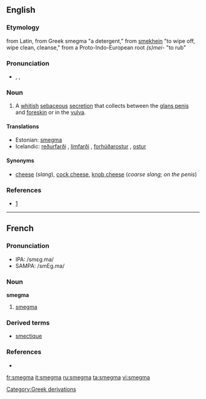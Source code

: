 ==English==

===Etymology===
from Latin, from Greek smegma "a detergent," from [[smekhein]] "to wipe off, wipe clean, cleanse," from a Proto-Indo-European root ''(s)mei-'' "to rub"

===Pronunciation===
* {{enPR|smĕgʹmə}}, {{IPA|/ˈsmɛgmə/}}, {{SAMPA|/"smEgm@/}}

===Noun===
{{wikipedia}}
{{en-noun|-}}

# A [[whitish]] [[sebaceous]] [[secretion]] that collects between the [[glans penis]] and [[foreskin]] or in the [[vulva]].

====Translations====
* Estonian: [[#Estonian|smegma]]
* Icelandic: [[reðurfarði]] {{m}}, [[limfarði]] {{m}}, [[forhúðarostur]] {{m}}, [[ostur]] {{m}}

====Synonyms====
* [[cheese]] (''slang''), [[cock cheese]], [[knob cheese]] (''coarse slang; on the penis'')

===References===
* {{EtymOnLine}} [http://www.etymonline.com/index.php?search=smegma&searchmode=none]

----

==French==

===Pronunciation===
* IPA: /smɛɡ.ma/
* SAMPA: /smEg.ma/

===Noun===
'''smegma''' {{m}}

# [[#English|smegma]]

===Derived terms===
* [[smectique]]

===References===
* {{NPLarousse}}

[[Category:Greek derivations]]

[[fr:smegma]]
[[it:smegma]]
[[ru:smegma]]
[[ta:smegma]]
[[vi:smegma]]
